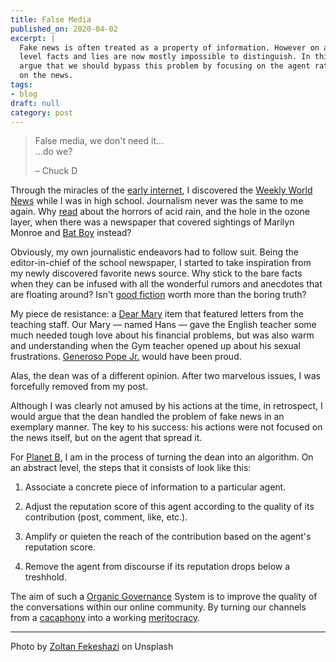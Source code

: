 ```yaml
---
title: False Media
published_on: 2020-04-02
excerpt: |
  Fake news is often treated as a property of information. However on a content
  level facts and lies are now mostly impossible to distinguish. In this post, I
  argue that we should bypass this problem by focusing on the agent rather than
  on the news.
tags:
- blog
draft: null
category: post
---
```



 > 
 > False media, we don't need it…  
 > …do we?
 > 
 > – Chuck D

Through the miracles of the [early internet](https://www.youtube.com/watch?v=2LzyRcLJdlg), I discovered the [Weekly
World News](https://en.wikipedia.org/wiki/Weekly_World_News) while I was in high
school.  Journalism never was the same to me again. Why
[read](https://www.mentalfloss.com/article/49985/where-are-they-now-8-things-terrified-us-90s)
about the horrors of acid rain, and the hole in the ozone layer, when there was
a newspaper that covered sightings of Marilyn Monroe and [Bat
Boy](https://www.vice.com/en_us/article/8gdkwv/an-interview-with-the-creator-of-bat-boy-987)
instead?

Obviously, my own journalistic endeavors had to follow suit. Being the 
editor-in-chief of the school newspaper, I started to take inspiration from my
newly discovered favorite news source. Why stick to the bare facts when they can
be infused with all the wonderful rumors and anecdotes that are floating
around? Isn't [good fiction](https://en.wikisource.org/wiki/Page%3ADead_Souls_-_A_Poem_by_Nikolay_Gogol_-_vol1.djvu/165) worth more than the boring truth?

My piece de resistance: a [Dear
Mary](https://www.spectator.co.uk/article/dear-mary-your-problems-solved) item
that featured letters from the teaching staff. Our Mary — named Hans
— gave the English teacher some much needed tough love about his financial
problems, but was also warm and understanding when the Gym teacher opened up
about his sexual frustrations. [Generoso Pope
Jr.](https://en.wikipedia.org/wiki/Generoso_Pope_Jr.) would have been proud.

Alas, the dean was of a different opinion. After two marvelous issues, I was
forcefully removed from my post. 

Although I was clearly not amused by his actions at the time, in retrospect, I
would argue that the dean handled the problem of fake news in an exemplary
manner. The key to his success: his actions were not focused on the news itself,
but on the agent that spread it.

For [Planet B](https://planet-b.eu/), I am in the process of turning the dean
into an algorithm. On an abstract level, the steps that it consists of look
like this:

1. Associate a concrete piece of information to a particular agent.

1. Adjust the reputation score of this agent according to the quality of its
   contribution (post, comment, like, etc.).

1. Amplify or quieten the reach of the contribution based on the agent's reputation score.

1. Remove the agent from discourse if its reputation drops below a treshhold.

The aim of such a [Organic
Governance](http://theimpactinstitute.org/Publications/Ulieru%202014%20-%20Organic%20Governance%20Through%20the%20Logic%20of%20Holonic%20Systems.pdf)
System is to improve the quality of the conversations within our online
community. By turning our channels from a
[cacaphony](https://www.urbandictionary.com/define.php?term=cacophony) into a
working
[meritocracy](https://www.urbandictionary.com/define.php?term=meritocracy).

---

Photo by [Zoltan Fekeshazi](https://unsplash.com/@fekeshazizo?utm_source=unsplash&utm_medium=referral&utm_content=creditCopyText)
on Unsplash
